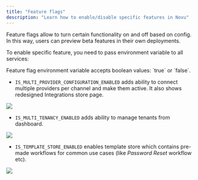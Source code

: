 ```yaml
---
title: "Feature flags"
description: "Learn how to enable/disable specific features in Novu"
---
```


Feature flags allow to turn certain functionality on and off based on config. In this way, users can preview beta features in their own deployments.

To enable specific feature, you need to pass environment variable to all services:

<Note>
    Feature flag environment variable accepts boolean values: `true` or `false`.
</Note>

- `IS_MULTI_PROVIDER_CONFIGURATION_ENABLED` adds ability to connect multiple providers per channel and make them active. It also shows redesigned Integrations store page.
<Frame caption="Redesigned Integrations store page."><img src="/images/multi-provider-feature.png" /> </Frame>

- `IS_MULTI_TENANCY_ENABLED` adds ability to manage tenants from dashboard.
<Frame caption="Once multi-tenancy is enabled, the Tenants page will appear."><img src="/images/tenants-feature.png" /> </Frame>

- `IS_TEMPLATE_STORE_ENABLED` enables template store which contains pre-made workflows for common use cases (like *Password Reset* workflow etc).
<Frame caption="With template store enabled, you can choose from pre-made workflows."><img src="/images/template-store-feature.png" /> </Frame>
